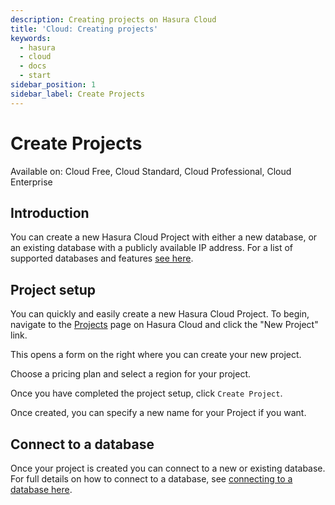 ```yaml
---
description: Creating projects on Hasura Cloud
title: 'Cloud: Creating projects'
keywords:
  - hasura
  - cloud
  - docs
  - start
sidebar_position: 1
sidebar_label: Create Projects
---
```



# Create Projects

<div className="badge badge--primary heading-badge">
  Available on: Cloud Free, Cloud Standard, Cloud Professional, Cloud Enterprise
</div>

## Introduction

You can create a new Hasura Cloud Project with either a new database, or an existing database with a publicly available
IP address. For a list of supported databases and features [see here](/databases/feature-support.mdx).

## Project setup

You can quickly and easily create a new Hasura Cloud Project. To begin, navigate to the
[Projects](https://cloud.hasura.io/projects) page on Hasura Cloud and click the "New Project" link.

This opens a form on the right where you can create your new project.

Choose a pricing plan and select a region for your project.

<Thumbnail
  src="/img/projects/create-project_console_2.12.png"
  alt="Create new project in Hasura Console"
  width="900px"
/>

Once you have completed the project setup, click `Create Project`.

Once created, you can specify a new name for your Project if you want.

## Connect to a database

Once your project is created you can connect to a new or existing database. For full details on how to connect to a
database, see [connecting to a database here](/databases/overview.mdx).
